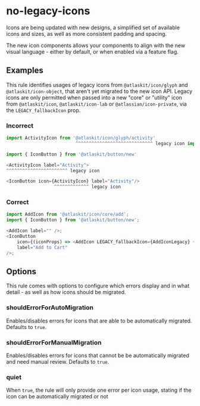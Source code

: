 # no-legacy-icons

Icons are being updated with new designs, a simplified set of available icons and sizes, as well as
more consistent padding and spacing.

The new icon components allows your components to align with the new visual language - either by
default, or when enabled via a feature flag.

## Examples

This rule identifies usages of legacy icons from `@atlaskit/icon/glyph` and `@atlaskit/icon-object`,
that aren't yet migrated to the new icon API. Legacy icons are only permitted when passed into a new
"core" or "utility" icon from `@atlaskit/icon`, `@atlaskit/icon-lab` or `@atlassian/icon-private`,
via the `LEGACY_fallbackIcon` prop.

### Incorrect

```js
import ActivityIcon from '@atlaskit/icon/glyph/activity'
                          ^^^^^^^^^^^^^^^^^^^^^^^^^^^^^ legacy icon import

import { IconButton } from '@atlaskit/button/new'

<ActivityIcon label="Activity">
^^^^^^^^^^^^^^^^^^^^^^^ legacy icon

<IconButton icon={ActivityIcon} label="Activity"/>
                  ^^^^^^^^^^^^^ legacy icon
```

### Correct

```js
import AddIcon from '@atlaskit/icon/core/add';
import { IconButton } from '@atlaskit/button/new';

<AddIcon label="" />;
<IconButton
	icon={(iconProps) => <AddIcon LEGACY_fallbackIcon={AddIconLegacy} {...iconProps} />}
	label="Add to Cart"
/>;
```

## Options

This rule comes with options to configure which errors display and in what detail - as well as how
icons should be migrated.

### shouldErrorForAutoMigration

Enables/disables errors for icons that are able to be automatically migrated. Defaults to `true`.

### shouldErrorForManualMigration

Enables/disables errors for icons that cannot be be automatically migrated and need manual review.
Defaults to `true`.

### quiet

When `true`, the rule will only provide one error per icon usage, stating if the icon can be
automatically migrated or not
